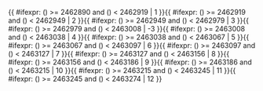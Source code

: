 <includeonly>{{ #ifexpr: ({{{1}}}) >= 2462890 and ({{{1}}}) < 2462919 | 1 }}{{ #ifexpr: ({{{1}}}) >= 2462919 and ({{{1}}}) < 2462949 | 2 }}{{ #ifexpr: ({{{1}}}) >= 2462949 and ({{{1}}}) < 2462979 | 3 }}{{ #ifexpr: ({{{1}}}) >= 2462979 and ({{{1}}}) < 2463008 | -3 }}{{ #ifexpr: ({{{1}}}) >= 2463008 and ({{{1}}}) < 2463038 | 4 }}{{ #ifexpr: ({{{1}}}) >= 2463038 and ({{{1}}}) < 2463067 | 5 }}{{ #ifexpr: ({{{1}}}) >= 2463067 and ({{{1}}}) < 2463097 | 6 }}{{ #ifexpr: ({{{1}}}) >= 2463097 and ({{{1}}}) < 2463127 | 7 }}{{ #ifexpr: ({{{1}}}) >= 2463127 and ({{{1}}}) < 2463156 | 8 }}{{ #ifexpr: ({{{1}}}) >= 2463156 and ({{{1}}}) < 2463186 | 9 }}{{ #ifexpr: ({{{1}}}) >= 2463186 and ({{{1}}}) < 2463215 | 10 }}{{ #ifexpr: ({{{1}}}) >= 2463215 and ({{{1}}}) < 2463245 | 11 }}{{ #ifexpr: ({{{1}}}) >= 2463245 and ({{{1}}}) < 2463274 | 12 }}</includeonly><noinclude>{{Chinese calendar/doc}}

[[Category:農曆模板|{{PAGENAME}}]]

</noinclude>